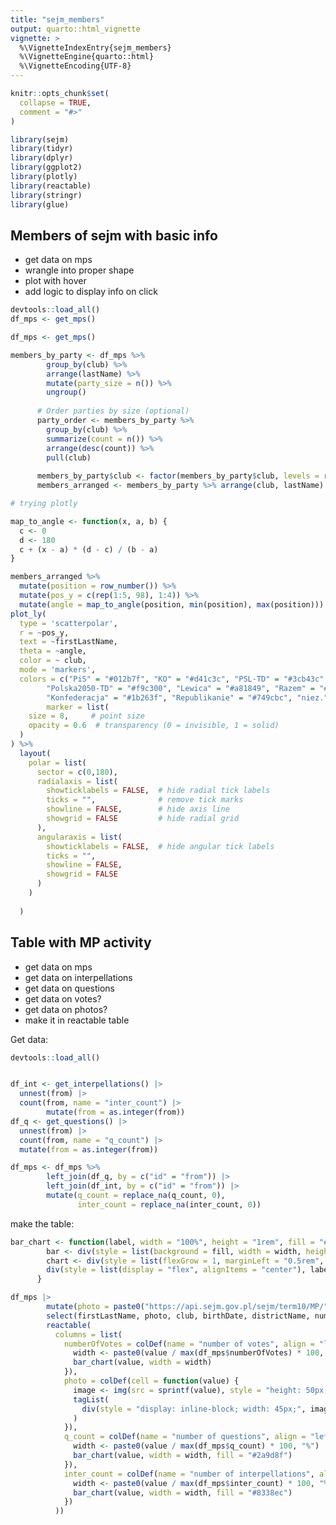 ```yaml
---
title: "sejm_members"
output: quarto::html_vignette
vignette: >
  %\VignetteIndexEntry{sejm_members}
  %\VignetteEngine{quarto::html}
  %\VignetteEncoding{UTF-8}
---
```


```r
knitr::opts_chunk$set(
  collapse = TRUE,
  comment = "#>"
)
```

```r
library(sejm)
library(tidyr)
library(dplyr)
library(ggplot2)
library(plotly)
library(reactable)
library(stringr)
library(glue)
```


## Members of sejm with basic info

- get data on mps
- wrangle into proper shape
- plot with hover
- add logic to display info on click

```r
devtools::load_all()
df_mps <- get_mps()

df_mps <- get_mps()

members_by_party <- df_mps %>%
        group_by(club) %>%
        arrange(lastName) %>%
        mutate(party_size = n()) %>%
        ungroup()
      
      # Order parties by size (optional)
      party_order <- members_by_party %>%
        group_by(club) %>%
        summarize(count = n()) %>%
        arrange(desc(count)) %>%
        pull(club)
      
      members_by_party$club <- factor(members_by_party$club, levels = rev(c("Razem", "Lewica", "Polska2050-TD", "PSL-TD", "KO", "PiS", "Republikanie", "Konfederacja", "niez.")))
      members_arranged <- members_by_party %>% arrange(club, lastName) %>% ungroup()

# trying plotly

map_to_angle <- function(x, a, b) {
  c <- 0
  d <- 180
  c + (x - a) * (d - c) / (b - a)
}

members_arranged %>%
  mutate(position = row_number()) %>%
  mutate(pos_y = c(rep(1:5, 98), 1:4)) %>%
  mutate(angle = map_to_angle(position, min(position), max(position))) %>%
plot_ly(
  type = 'scatterpolar',
  r = ~pos_y,
  text = ~firstLastName,
  theta = ~angle,
  color = ~ club,
  mode = 'markers',
  colors = c("PiS" = "#012b7f", "KO" = "#d41c3c", "PSL-TD" = "#3cb43c",
        "Polska2050-TD" = "#f9c300", "Lewica" = "#a81849", "Razem" = "#870f57",
        "Konfederacja" = "#1b263f", "Republikanie" = "#749cbc", "niez." = "#000000"),
        marker = list(
    size = 8,     # point size
    opacity = 0.6  # transparency (0 = invisible, 1 = solid)
  )
) %>%
  layout(
    polar = list(
      sector = c(0,180),
      radialaxis = list(
        showticklabels = FALSE,  # hide radial tick labels
        ticks = "",              # remove tick marks
        showline = FALSE,        # hide axis line
        showgrid = FALSE         # hide radial grid
      ),
      angularaxis = list(
        showticklabels = FALSE,  # hide angular tick labels
        ticks = "",              
        showline = FALSE,
        showgrid = FALSE
      )
    )
    
  )

```

## Table with MP activity

- get data on mps
- get data on interpellations
- get data on questions
- get data on votes?
- get data on photos?
- make it in reactable table

Get data:
```r
devtools::load_all()


df_int <- get_interpellations() |> 
  unnest(from) |> 
  count(from, name = "inter_count") |>
        mutate(from = as.integer(from))
df_q <- get_questions() |> 
  unnest(from) |> 
  count(from, name = "q_count") |>
  mutate(from = as.integer(from))

df_mps <- df_mps %>%
        left_join(df_q, by = c("id" = "from")) |>
        left_join(df_int, by = c("id" = "from")) |>
        mutate(q_count = replace_na(q_count, 0),
               inter_count = replace_na(inter_count, 0))
```


make the table:


```r
bar_chart <- function(label, width = "100%", height = "1rem", fill = "#00bfc4", background = NULL) {
        bar <- div(style = list(background = fill, width = width, height = height, transition = "width 0.6s ease"))
        chart <- div(style = list(flexGrow = 1, marginLeft = "0.5rem", background = background), bar)
        div(style = list(display = "flex", alignItems = "center"), label, chart)
      }

df_mps |>
        mutate(photo = paste0("https://api.sejm.gov.pl/sejm/term10/MP/", id, "/photo")) %>%
        select(firstLastName, photo, club, birthDate, districtName, numberOfVotes, q_count, inter_count) |>
        reactable(
          columns = list(
            numberOfVotes = colDef(name = "number of votes", align = "left", cell = function(value) {
              width <- paste0(value / max(df_mps$numberOfVotes) * 100, "%")
              bar_chart(value, width = width)
            }),
            photo = colDef(cell = function(value) {
              image <- img(src = sprintf(value), style = "height: 50px; border-radius: 20%;")
              tagList(
                div(style = "display: inline-block; width: 45px;", image)
              )
            }),
            q_count = colDef(name = "number of questions", align = "left", cell = function(value) {
              width <- paste0(value / max(df_mps$q_count) * 100, "%")
              bar_chart(value, width = width, fill = "#2a9d8f")
            }),
            inter_count = colDef(name = "number of interpellations", align = "left", cell = function(value) {
              width <- paste0(value / max(df_mps$inter_count) * 100, "%")
              bar_chart(value, width = width, fill = "#8338ec")
            })
          ))

```